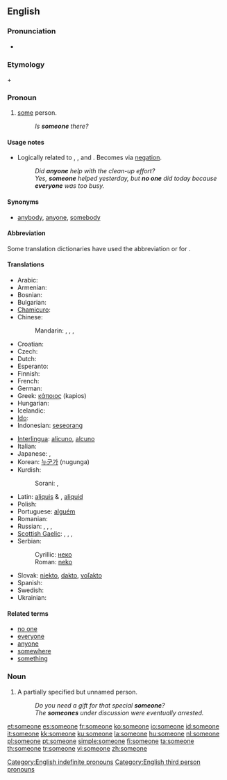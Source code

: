 ==English==

===Pronunciation===
* {{audio|en-us-someone.ogg|Audio (US)}}

===Etymology===
{{term|some}} + {{term|one}}

===Pronoun===
{{en-pron}}

# [[some]] person.
#: ''Is '''someone''' there?''

====Usage notes====
* Logically related to {{term|anyone}}, {{term|everyone}}, and {{term|no one}}.  Becomes {{term|no one}} via [[negation]].
*: ''Did '''anyone''' help with the clean-up effort?''
*: ''Yes, '''someone''' helped yesterday, but '''no one''' did today because '''everyone''' was too busy.''

====Synonyms====
* [[anybody]], [[anyone]], [[somebody]]

====Abbreviation====
Some translation dictionaries have used the abbreviation {{term|s.o.}} or {{term|so}} for {{term|someone}}.

====Translations====
{{trans-top|some person}}
* Arabic: {{t|ar|أحد|tr='áHad}}
* Armenian: {{t|hy|մեկը|tr=mekë}}
* Bosnian: {{t-|bs|neko}}
* Bulgarian: {{t|bg|някой|tr=njakoj}}
* [[Chamicuro]]: {{tø|ccc|ana'shanaye}}
* Chinese:
*: Mandarin: {{t|cmn|有人|tr=yǒu rén|sc=Hani}},  {{t-|cmn|某人|tr=mǒurén|sc=Hani}},  {{t-|cmn|誰|sc=Hani}},  {{t-|cmn|谁|tr=shéi, shuí|sc=Hani}}
* Croatian: {{t-|hr|neko}}
* Czech: {{t+|cs|někdo}}
* Dutch: {{t+|nl|iemand}}
* Esperanto: {{t+|eo|iu|xs=Esperanto}}
* Finnish: {{t+|fi|joku}}
* French: {{t+|fr|quelqu'un}}
* German: {{t+|de|jemand}}
* Greek: [[κάποιος]] (kapios) {{m}}
* Hungarian: {{t+|hu|valaki}}
* Icelandic: {{t+|is|einhver}}
* [[Ido]]: {{t+|io|ulu|xs=Ido}}
* Indonesian: [[seseorang]]
{{trans-mid}}
* [[Interlingua]]: [[alicuno]], [[alcuno]]
* Italian: {{t+|it|qualcuno}}
* Japanese: {{t|ja|誰か|tr=だれか, dare-ka}},  {{t|ja|或る人|tr=あるひと, aru hito}}
* Korean: [[누군가]] (nugunga)
* Kurdish:
*: Sorani: {{t|ku|یه‌کێک|tr=yekék|sc=ku-Arab}}, {{t|ku|که‌سێک|tr=kesék|sc=ku-Arab}}
* Latin: [[aliquis]] {{m}} & {{f}}, [[aliquid]] {{n}}
* Polish: {{t+|pl|ktoś}}
* Portuguese: [[alguém]]
* Romanian: {{t+|ro|cineva}}
* Russian: {{t+|ru|кто-то|tr=kto-to}},  {{t+|ru|кто-нибудь|tr=kto-nibúd'}},  {{t+|ru|некто|tr=nékto}},  {{t+|ru|кто-либо|tr=kto-líbo}}
* [[Scottish Gaelic]]: {{t|gd|cuideigin}},  {{qualifier|male}} {{t|gd|duin'-eigin}},  {{qualifier|male}} {{t|gd|feareigin}},  {{qualifier|female}} {{t|gd|tè-eigin}}
* Serbian:
*: Cyrillic: [[неко]]
*: Roman: [[neko]]
* Slovak: [[niekto#Slovak|niekto]], [[dakto#Slovak|dakto]], [[voľakto]]
* Spanish: {{t+|es|alguien}}
* Swedish: {{t+|sv|någon}}
* Ukrainian: {{t|uk|хтось|tr=xtos'|xs=Ukrainian}}
{{trans-bottom}}

====Related terms====
* [[no one]]
* [[everyone]]
* [[anyone]]
* [[somewhere]]
* [[something]]

===Noun===
{{en-noun}}

# A partially specified but unnamed person.
#: ''Do you need a gift for that special '''someone'''?''
#: ''The '''someones''' under discussion were eventually arrested.''

[[Category:English indefinite pronouns]]
[[Category:English third person pronouns]]

[[et:someone]]
[[es:someone]]
[[fr:someone]]
[[ko:someone]]
[[io:someone]]
[[id:someone]]
[[it:someone]]
[[kk:someone]]
[[ku:someone]]
[[la:someone]]
[[hu:someone]]
[[nl:someone]]
[[pl:someone]]
[[pt:someone]]
[[simple:someone]]
[[fi:someone]]
[[ta:someone]]
[[th:someone]]
[[tr:someone]]
[[vi:someone]]
[[zh:someone]]